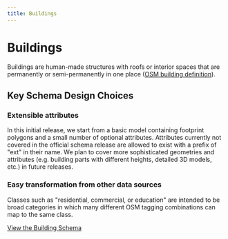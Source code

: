 ```yaml
---
title: Buildings
---
```


# Buildings

Buildings are human-made structures with roofs or interior spaces that are permanently or semi-permanently in one place ([OSM building definition](https://wiki.openstreetmap.org/wiki/Key:building)).

## Key Schema Design Choices

### Extensible attributes
In this initial release, we start from a basic model containing footprint polygons and a small number of optional attributes. Attributes currently not covered in the official schema release are allowed to exist with a prefix of "ext" in their name. We plan to cover more sophisticated geometries and attributes (e.g. building parts with different heights, detailed 3D models, etc.) in future releases.

### Easy transformation from other data sources
Classes such as "residential, commercial, or education" are intended to be broad categories in which many different OSM tagging combinations can map to the same class.

[View the Building Schema](/reference/buildings/building)
